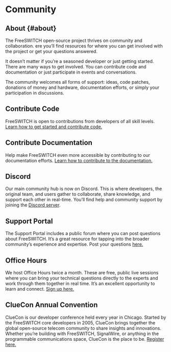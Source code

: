 
# Community 

## About {#about}

The FreeSWITCH open-source project thrives on community and collaboration. 
ere you’ll find resources for where you can get involved with the project or get your questions answered. 

It doesn’t matter if you’re a seasoned developer or just getting started. 
There are many ways to get involved. 
You can contribute code and documentation or just participate in events and conversations.

The community welcomes all forms of support: ideas, code patches, donations of money and hardware, documentation efforts, or simply your participation in discussions.

## Contribute Code

FreeSWITCH is open to contributions from developers of all skill levels. 
[Learn how to get started and contribute code.](https://developer.signalwire.com/freeswitch/FreeSWITCH-Explained/Community/Contributing-Code/#about)

## Contribute Documentation

Help make FreeSWITCH even more accessible by contributing to our documentation efforts. 
[Learn how to contribute to the documentation.](https://developer.signalwire.com/freeswitch/FreeSWITCH-Explained/Community/Contributing-Documentation/#about) 

## Discord

Our main community hub is now on Discord. This is where developers, the original team, and users gather to collaborate, share knowledge, and support each other in real-time. 
You’ll find help and community support by joining the [Discord server](http://discord.gg/F2WNYTNjuF).

## Support Portal

The Support Portal includes a public forum where you can post questions about FreeSWITCH. 
It’s a great resource for tapping into the broader community’s experience and expertise. 
Post your questions [here.](https://signalwire.zohodesk.com/portal/en/community)

## Office Hours

We host Office Hours twice a month. These are free, public live sessions where you can bring your technical questions directly to the experts and work through them together in real time. 
It’s an excellent opportunity to learn and connect. 
[Sign up here.](https://info.signalwire.com/freeswitch-office-hours-signup)

## ClueCon Annual Convention

ClueCon is our developer conference held every year in Chicago. 
Started by the FreeSWITCH core developers in 2005, ClueCon brings together the global open-source telecom community to share insights and innovations. 
Whether you’re building with FreeSWITCH, SignalWire, or anything in the programmable communications space, ClueCon is the place to be. 
[Register here.](http://cluecon.com/register)  
